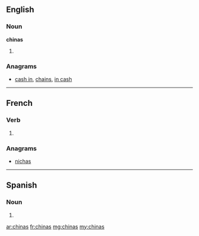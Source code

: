 {{also|Chinas}}
==English==

===Noun===
'''chinas'''

# {{plural of|china}}

===Anagrams===
* [[cash in#English|cash in]], [[chains#English|chains]], [[in cash#English|in cash]]

----

==French==

===Verb===
{{fr-verb-form}}

# {{conjugation of|chiner||2|s|[[past historic]]|lang=fr}}

===Anagrams===
* [[nichas#French|nichas]]

----

==Spanish==

===Noun===
{{head|es|noun form|g=f-p}}

# {{plural of|nocat=1|china|lang=es}}

[[ar:chinas]]
[[fr:chinas]]
[[mg:chinas]]
[[my:chinas]]
